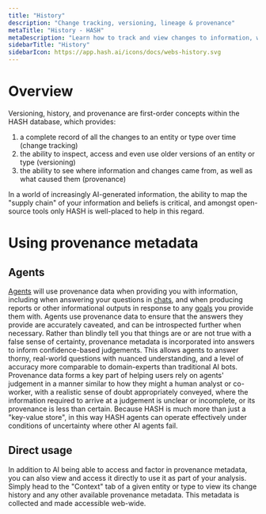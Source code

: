 ```yaml
---
title: "History"
description: "Change tracking, versioning, lineage & provenance"
metaTitle: "History - HASH"
metaDescription: "Learn how to track and view changes to information, with versioning, lineage and provenance in HASH"
sidebarTitle: "History"
sidebarIcon: https://app.hash.ai/icons/docs/webs-history.svg
---
```


# Overview

Versioning, history, and provenance are first-order concepts within the HASH database, which provides:

1. a complete record of all the changes to an entity or type over time (change tracking)
1. the ability to inspect, access and even use older versions of an entity or type (versioning)
1. the ability to see where information and changes came from, as well as what caused them (provenance)

In a world of increasingly AI-generated information, the ability to map the "supply chain" of your information and beliefs is critical, and amongst open-source tools only HASH is well-placed to help in this regard.

# Using provenance metadata

## Agents

[Agents](/guide/agents) will use provenance data when providing you with information, including when answering your questions in [chats](/guide/agents/chat), and when producing reports or other informational outputs in response to any [goals](/guide/agents/goals) you provide them with. Agents use provenance data to ensure that the answers they provide are accurately caveated, and can be introspected further when necessary. Rather than blindly tell you that things are or are not true with a false sense of certainty, provenance metadata is incorporated into answers to inform confidence-based judgements. This allows agents to answer thorny, real-world questions with nuanced understanding, and a level of accuracy more comparable to domain-experts than traditional AI bots. Provenance data forms a key part of helping users rely on agents' judgement in a manner similar to how they might a human analyst or co-worker, with a realistic sense of doubt appropriately conveyed, where the information required to arrive at a judgement is unclear or incomplete, or its provenance is less than certain. Because HASH is much more than just a "key-value store", in this way HASH agents can operate effectively under conditions of uncertainty where other AI agents fail.

## Direct usage

In addition to AI being able to access and factor in provenance metadata, you can also view and access it directly to use it as part of your analysis. Simply head to the "Context" tab of a given entity or type to view its change history and any other available provenance metadata. This metadata is collected and made accessible web-wide.
